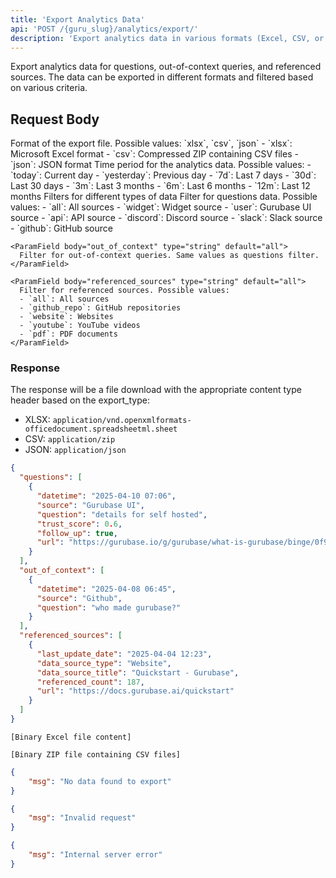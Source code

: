 ```yaml
---
title: 'Export Analytics Data'
api: 'POST /{guru_slug}/analytics/export/'
description: 'Export analytics data in various formats (Excel, CSV, or JSON)'
---
```


Export analytics data for questions, out-of-context queries, and referenced sources. The data can be exported in different formats and filtered based on various criteria.

## Request Body

<ParamField body="export_type" type="string" default="xlsx" required>
  Format of the export file. Possible values: `xlsx`, `csv`, `json`
  - `xlsx`: Microsoft Excel format
  - `csv`: Compressed ZIP containing CSV files
  - `json`: JSON format
</ParamField>

<ParamField body="interval" type="string" default="today">
  Time period for the analytics data. Possible values:
  - `today`: Current day
  - `yesterday`: Previous day
  - `7d`: Last 7 days
  - `30d`: Last 30 days
  - `3m`: Last 3 months
  - `6m`: Last 6 months
  - `12m`: Last 12 months
</ParamField>

<ParamField body="filters" type="object">
  Filters for different types of data

  <Expandable title="Filter options">
    <ParamField body="questions" type="string" default="all">
      Filter for questions data. Possible values:
      - `all`: All sources
      - `widget`: Widget source
      - `user`: Gurubase UI source
      - `api`: API source
      - `discord`: Discord source
      - `slack`: Slack source
      - `github`: GitHub source
    </ParamField>

    <ParamField body="out_of_context" type="string" default="all">
      Filter for out-of-context queries. Same values as questions filter.
    </ParamField>

    <ParamField body="referenced_sources" type="string" default="all">
      Filter for referenced sources. Possible values:
      - `all`: All sources
      - `github_repo`: GitHub repositories
      - `website`: Websites
      - `youtube`: YouTube videos
      - `pdf`: PDF documents
    </ParamField>
  </Expandable>
</ParamField>

### Response

The response will be a file download with the appropriate content type header based on the export_type:
- XLSX: `application/vnd.openxmlformats-officedocument.spreadsheetml.sheet`
- CSV: `application/zip`
- JSON: `application/json`

<ResponseExample>

```json 200 (JSON)
{
  "questions": [
    {
      "datetime": "2025-04-10 07:06",
      "source": "Gurubase UI",
      "question": "details for self hosted",
      "trust_score": 0.6,
      "follow_up": true,
      "url": "https://gurubase.io/g/gurubase/what-is-gurubase/binge/0f973a34-7867-46ca-9c38-896d4b644d63?question_slug=details-for-self-hosting-gurubase-6014cb17-1a95-4308-969d-b61cf435f312"
    }
  ],
  "out_of_context": [
    {
      "datetime": "2025-04-08 06:45",
      "source": "Github",
      "question": "who made gurubase?"
    }
  ],
  "referenced_sources": [
    {
      "last_update_date": "2025-04-04 12:23",
      "data_source_type": "Website",
      "data_source_title": "Quickstart - Gurubase",
      "referenced_count": 187,
      "url": "https://docs.gurubase.ai/quickstart"
    }
  ]
}
```

```binary 200 (XLSX)
[Binary Excel file content]
```

```binary 200 (ZIP/CSV)
[Binary ZIP file containing CSV files]
```

```json 404
{
    "msg": "No data found to export"
}
```

```json 400
{
    "msg": "Invalid request"
}
```

```json 500
{
    "msg": "Internal server error"
}
```
</ResponseExample>
